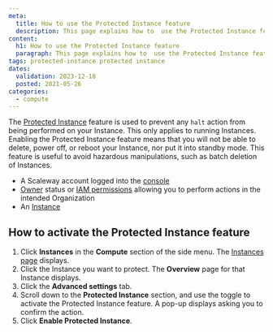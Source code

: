```yaml
---
meta:
  title: How to use the Protected Instance feature
  description: This page explains how to  use the Protected Instance feature
content:
  h1: How to use the Protected Instance feature
  paragraph: This page explains how to  use the Protected Instance feature
tags: protected-instance protected instance 
dates:
  validation: 2023-12-18
  posted: 2021-05-26 
categories:
  - compute
---
```


The [Protected Instance](/compute/instances/concepts/#protected-instance) feature is used to prevent any `halt` action from being performed on your Instance. This only applies to running Instances. Enabling the Protected Instance feature means that you will not be able to delete, power off, or reboot your Instance, nor put it into standby mode. This feature is useful to avoid hazardous manipulations, such as batch deletion of Instances.

<Macro id="requirements" />

- A Scaleway account logged into the [console](https://console.scaleway.com)
- [Owner](/identity-and-access-management/iam/concepts/#owner) status or [IAM permissions](/identity-and-access-management/iam/concepts/#permission) allowing you to perform actions in the intended Organization
- An [Instance](/compute/instances/how-to/create-an-instance)

## How to activate the Protected Instance feature

1. Click **Instances** in the **Compute** section of the side menu. The [Instances page](https://console.scaleway.com/instance/servers) displays.
2. Click the Instance you want to protect. The **Overview** page for that Instance displays.
3. Click the **Advanced settings** tab.
4. Scroll down to the **Protected Instance** section, and use the <Icon name="toggle" /> toggle to activate the Protected Instance feature.
   A pop-up displays asking you to confirm the action.
5. Click **Enable Protected Instance**.


